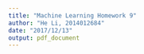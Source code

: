 ```yaml
---
title: "Machine Learning Homework 9"
author: "He Li, 2014012684"
date: "2017/12/13"
output: pdf_document
---
```




\newtheorem{pro}{Problem}

\begin{pro}
Prove that 
$$
\phi :R^{|S|}\to R^{|S|}, \forall s\in S, \phi(v(s)) = v'(s)
$$ 
is a contraction mapping with respect to $l_{\infty}$-norm
\end{pro}

\begin{proof}
We would like to show that Bellman Operator is a $\gamma$ contraction mapping with respect to $l_{\infty}$-norm. 
\begin{align*}
\left|\phi(v'(s)) - \phi(v(s))\right| 
&= \left|\max_{a}[R(s,a)+\gamma\sum P(s'|s,a)v'(s')] - \max_{a}[R(s,a)+\gamma\sum P(s'|s,a)v(s')]\right|\\
&\leq \left|R(s,a)+\gamma\sum_{s'} P(s'|s,a)v'(s') - R(s,a)+\gamma\sum_{s'} P(s'|s,a)v(s')\right| \\
&= \gamma \left| \sum_{s'} P(s'|s,a) \left[v'(s') - v(s') \right]\right| \\
&\leq \gamma \max_{s'} \left|v'(s') - v(s') \right| \sum_{s'} P(s'|s,a) \\
&= \gamma \max_{s'} \left|v'(s') - v(s')\right| \\
&= \gamma \|v' - v\|_{\infty}
\end{align*}

Therefore,
$$
\|\phi(v') - \phi(v)\|_{\infty} \leq \gamma \|v' - v\|_{\infty}
$$
where $\gamma \in [0,1)$. Thus, $\phi(\cdot)$ is a contraction mapping with respect to $l_{\infty}$-norm.

\end{proof}

\begin{pro}
Show that 
$$
v_{\pi'}(s)\geq v_{\pi}(s)
$$
\end{pro}

\begin{proof}
\begin{align*}
v_{\pi'}(s) 
&= \max_{a}\left[R(s,a)+\gamma\sum P(s'|s,a)v(s')\right] \\
&\geq R(s,\pi(s))+\gamma\sum P(s'|s,\pi(s))v(s') \\
&= v_{\pi}(s)
\end{align*}
\end{proof}



